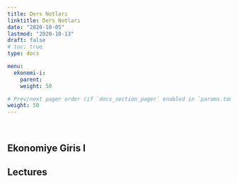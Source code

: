 ```yaml
---
title: Ders Notları
linktitle: Ders Notları
date: "2020-10-05"
lastmod: "2020-10-13"
draft: false
# toc: true
type: docs

menu:
  ekonomi-i:
    parent: 
    weight: 50

# Prev/next pager order (if `docs_section_pager` enabled in `params.toml`)
weight: 50
---
```


<br>

## Ekonomiye Giris I

## Lectures
